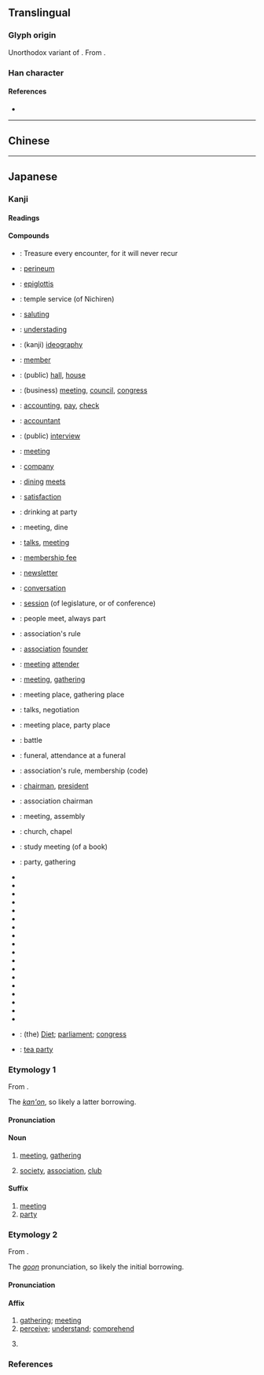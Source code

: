 {{also|會}}
{{character info/new}}
==Translingual==
{{ja-forms|会|会|[[會]]}}
{{stroke order|type=animate}}

===Glyph origin===
Unorthodox variant of {{l|mul|會}}. From {{w|cursive script (East Asia)|cursive script}}.

===Han character===
{{Han char|rn=9|rad=人|as=04|sn=6|four=8073.1|canj=OMMI|ids=⿱人云,⿱亼𠫔}}

====References====
* {{Han ref|kx=0096.121|dkj=00460|dj=0204.110|hdz=10116.030|uh=4F1A|ud=20250}}

----

==Chinese==
{{zh-see|會|sv}}

----

==Japanese==
{{ja-see-also|会する}}
{{ja-kanji forms|会|會}}

===Kanji===
{{ja-kanji|grade=2|rs=人04|kyu=會}}

====Readings====
{{ja-readings
|goon=え<ゑ, け<け<くゑ
|kanon=かい<くわい
|kun=あ-う<あ-ふ
|nanori=あい<あひ, い
}}

====Compounds====
{{der-top|Compounds}}
* {{ja-r|一%期 一%会|いち%ご いち%え}}: Treasure every encounter, for it will never recur
* {{ja-r|会%陰|え%いん}}: [[perineum]]
* {{ja-r|会%厭|え%.えん}}: [[epiglottis]]
* {{ja-r|会%式|え%しき}}: temple service (of Nichiren)
* {{ja-r|会%釈|え%しゃく}}: [[saluting]]
* {{ja-r|会%得|え%とく}}: [[understading]]
* {{ja-r|会%意|かい%.い}}: (kanji) [[ideography]]
* {{ja-r|会%員|かい%.いん}}: [[member]]
* {{ja-r|会館|かいかん}}: (public) [[hall]], [[house]]
* {{ja-r|会%議|かい%ぎ}}: (business) [[meeting]], [[council]], [[congress]]
* {{ja-r|会計|かいけい}}: [[accounting]], [[pay]], [[check]]
* {{ja-r|会計%士|かいけい%し}}: [[accountant]]
* {{ja-r|会見|かいけん}}: (public) [[interview]]
* {{ja-r|会合|かいごう}}: [[meeting]]
* {{ja-r|会社|かいしゃ}}: [[company]]
* {{ja-r|会%食|かい%しょく}}: [[dining]] [[meets]]
* {{ja-r|会心|かいしん}}: [[satisfaction]]
* {{ja-r|会%飲|かい%.いん}}: drinking at party
* {{ja-r|会席|かいせき}}: meeting, dine
* {{ja-r|会談|かいだん}}: [[talks]], [[meeting]]
* {{ja-r|会%費|かい%ひ}}: [[membership fee]]
* {{ja-r|会報|かいほう}}: [[newsletter]]
* {{ja-r|会話|かいわ}}: [[conversation]]
* {{ja-r|会期|かいき}}: [[session]] (of legislature, or of conference)
* {{ja-r|会%者 定%離|え%しゃ じょう%り}}: people meet, always part
* {{ja-r|会%規|かい%き}}: association's rule
* {{ja-r|会主|かいしゅ}}: [[association]] [[founder]]
* {{ja-r|会衆|かいしゅう}}: [[meeting]] [[attender]]
* {{ja-r|会集|かいしゅう}}: [[meeting]], [[gathering]]
* {{ja-r|会所|かいしょ}}: meeting place, gathering place
* {{ja-r|会商|かいしょう}}: talks, negotiation
{{der-mid}}
* {{ja-r|会場|かいじょう}}: meeting place, party place
* {{ja-r|会戦|かいせん}}: battle
* {{ja-r|会葬|かいそう}}: funeral, attendance at a funeral
* {{ja-r|会則|かいそく}}: association's rule, membership (code)
* {{ja-r|会長|かいちょう}}: [[chairman]], [[president]]
* {{ja-r|会頭|かいとう}}: association chairman
* {{ja-r|会同|かいどう}}: meeting, assembly
* {{ja-r|会堂|かいどう}}: church, chapel
* {{ja-r|会読|かいどく}}: study meeting (of a book)
* {{ja-r|会%派|かい%は}}: party, gathering
* {{ja-r|開会|かいかい}}
* {{ja-r|学会|がっかい}}
* {{ja-r|教会|きょうかい}}
* {{ja-r|協会|きょうかい}}
* {{ja-r|国会|こっかい}}
* {{ja-r|散会|さんかい}}
* {{ja-r|司%会|し%かい}}
* {{ja-r|集会|しゅうかい}}
* {{ja-r|照会|しょうかい}}
* {{ja-r|商会|しょうかい}}
* {{ja-r|盛会|せいかい}}
* {{ja-r|総会|そうかい}}
* {{ja-r|株主%総会|かぶぬし%そうかい}}
* {{ja-r|法%会|ほう%え}}
* {{ja-r|閉会|へいかい}}
* {{ja-r|密会|みっかい}}
* {{ja-r|民会|みんかい}}
* {{ja-r|流%会|りゅう%かい}}
* {{ja-r|議%会|ぎ%かい}}: (the) [[Diet]]; [[parliament]]; [[congress]]
* {{ja-r|茶%会|ちゃ%かい}}: [[tea party]]
{{der-bottom}}

===Etymology 1===
{{ja-kanjitab|かい|yomi=kanon}}
From {{der|ja|ltc|-}} {{ltc-l|會|id=1}}.

The ''[[漢音#Japanese|kan'on]]'', so likely a latter borrowing.

====Pronunciation====
{{ja-pron|yomi=kanon|かい|acc=1|acc_ref=DJR,NHK}}

====Noun====
{{ja-noun|kyu=會|かい|hhira=くわい}}

# [[meeting]], [[gathering]]
#: {{ja-usex|'''会'''を[[催す]]|'''かい''' を もよおす|hold a '''meeting'''; throw a '''party'''}}
#: {{ja-usex|'''会'''に[[出る]]|'''かい''' に でる|attend a '''meeting [party]'''}}
# [[society]], [[association]], [[club]]
#: {{ja-usex|'''会'''を[[組織]]する|'''かい''' を そしき する|form [organize] an '''association'''}}
#: {{ja-usex|'''会'''に[[入る]]|'''かい''' に はいる|join a '''club'''}}
#: {{ja-usex|'''会'''を[[脱退]]する|'''かい''' を だったい する|leave a '''club'''}}
#: {{ja-usex|'''会'''を[[抜ける]]|'''かい''' を ぬける|quit a '''club'''}}

====Suffix====
{{ja-pos|suffix|kyu=會|かい|hhira=くわい}}

# [[meeting]]
# [[party]]

===Etymology 2===
{{ja-kanjitab|え|yomi=goon}}
From {{der|ja|ltc|sort=え|-}} {{ltc-l|會|id=1}}.

The ''[[呉音#Japanese|goon]]'' pronunciation, so likely the initial borrowing.

====Pronunciation====
{{ja-pron|え|y=goon}}

====Affix====
{{ja-pos|affix|え|kyu=會|hhira=ゑ}}

# [[gathering]]; [[meeting]]
# [[perceive]]; [[understand]]; [[comprehend]]
# {{alternative form of|ja|絵|tr=e|t=[[picture]]; [[drawing]]; [[painting]]}}
#: {{ja-usex-inline|図'''会'''|ず'''え'''|collection of pictures}}

===References===
<references/>